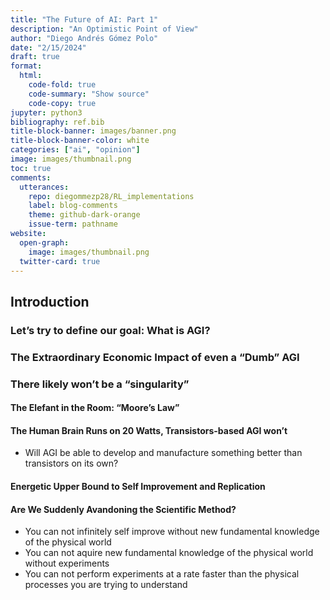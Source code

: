 ```yaml
---
title: "The Future of AI: Part 1"
description: "An Optimistic Point of View"
author: "Diego Andrés Gómez Polo"
date: "2/15/2024"
draft: true
format:
  html:
    code-fold: true
    code-summary: "Show source"
    code-copy: true
jupyter: python3
bibliography: ref.bib
title-block-banner: images/banner.png
title-block-banner-color: white
categories: ["ai", "opinion"]
image: images/thumbnail.png
toc: true
comments: 
  utterances:
    repo: diegommezp28/RL_implementations
    label: blog-comments
    theme: github-dark-orange
    issue-term: pathname
website:
  open-graph: 
    image: images/thumbnail.png
  twitter-card: true
---
```


## Introduction


### Let's try to define our goal: What is AGI?

### The Extraordinary Economic Impact of even a "Dumb" AGI

### There likely won't be a "singularity"

#### The Elefant in the Room: "Moore's Law"

#### The Human Brain Runs on 20 Watts, Transistors-based AGI won't

- Will AGI be able to develop and manufacture something better than transistors on its own?

#### Energetic Upper Bound to Self Improvement and Replication

#### Are We Suddenly Avandoning the Scientific Method?

- You can not infinitely self improve without new fundamental knowledge of the physical world
- You can not aquire new fundamental knowledge of the physical world without experiments
- You can not perform experiments at a rate faster than the physical processes you are trying to understand




<!-- Things to read before -->
<!-- Symbolic Grounding -->
<!-- Phisycal symbol system hypothesis -->
<!-- Moravec's Paradox -->
<!-- Different types fo intelligences (weak, strong, general, super, ) -->
<!-- AI complete and AI Hard problems -->